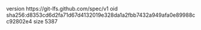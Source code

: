 version https://git-lfs.github.com/spec/v1
oid sha256:d8353cd6d2fa71d67d4132019e328da1a2fbb7432a949afa0e89988cc92802e4
size 5387
